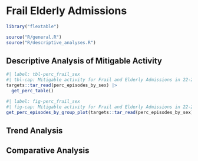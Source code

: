 # Frail Elderly Admissions

```r
library("flextable")

source("R/general.R")
source("R/descriptive_analyses.R")
```


## Descriptive Analysis of Mitigable Activity

```r
#| label: tbl-perc_frail_sex
#| tbl-cap: Mitigable activity for Frail and Elderly Admissions in 22-23 by sex.
targets::tar_read(perc_episodes_by_sex) |>
  get_perc_table() 
```

```r
#| label: fig-perc_frail_sex
#| fig-cap: Mitigable activity for Frail and Elderly Admissions in 22-23 by sex.
get_perc_episodes_by_group_plot(targets::tar_read(perc_episodes_by_sex), "sex")

```


## Trend Analysis

## Comparative Analysis



